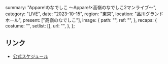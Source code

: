   summary: "Appare!のなでしこ 〜Appare!×高嶺のなでしこ2マンライブ〜",
  category: "LIVE",
  date: "2023-10-15",
  region: "東京",
  location: "品川グランドホール",
  present: ["高嶺のなでしこ"],
  image: {
    path: "",
    ref: "",
  },
  recaps: {
    costume: "",
    setlist: [],
    url: "",
  },
};

## リンク

- [公式スケジュール](https://takanenonadeshiko.jp/?p=1387)
